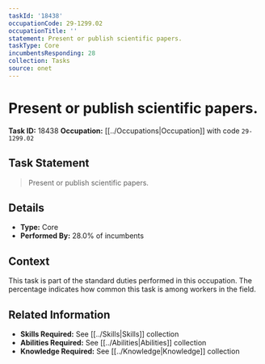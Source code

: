```yaml
---
taskId: '18438'
occupationCode: 29-1299.02
occupationTitle: ''
statement: Present or publish scientific papers.
taskType: Core
incumbentsResponding: 28
collection: Tasks
source: onet
---
```

# Present or publish scientific papers.

**Task ID:** 18438
**Occupation:** [[../Occupations|Occupation]] with code `29-1299.02`

## Task Statement

> Present or publish scientific papers.

## Details

- **Type:** Core
- **Performed By:** 28.0% of incumbents

## Context

This task is part of the standard duties performed in this occupation. The percentage indicates how common this task is among workers in the field.

## Related Information

- **Skills Required:** See [[../Skills|Skills]] collection
- **Abilities Required:** See [[../Abilities|Abilities]] collection
- **Knowledge Required:** See [[../Knowledge|Knowledge]] collection
